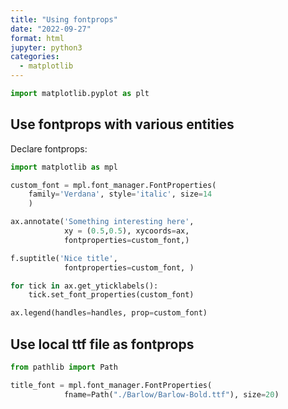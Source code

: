 ```yaml
---
title: "Using fontprops"
date: "2022-09-27"
format: html
jupyter: python3
categories:
  - matplotlib
---
```


```python
import matplotlib.pyplot as plt 
```

## Use fontprops with various entities 

Declare fontprops: 
```python
import matplotlib as mpl

custom_font = mpl.font_manager.FontProperties(
    family='Verdana', style='italic', size=14
    )
```

```python
ax.annotate('Something interesting here', 
            xy = (0.5,0.5), xycoords=ax,
            fontproperties=custom_font,)

f.suptitle('Nice title', 
            fontproperties=custom_font, )

for tick in ax.get_yticklabels():
    tick.set_font_properties(custom_font)

ax.legend(handles=handles, prop=custom_font)
```

## Use local ttf file as fontprops  

```python
from pathlib import Path

title_font = mpl.font_manager.FontProperties(
            fname=Path("./Barlow/Barlow-Bold.ttf"), size=20)

```

